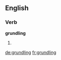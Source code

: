 
==English==

===Verb===
'''grundling'''

# {{present participle of|grundle}}

[[de:grundling]]
[[fr:grundling]]